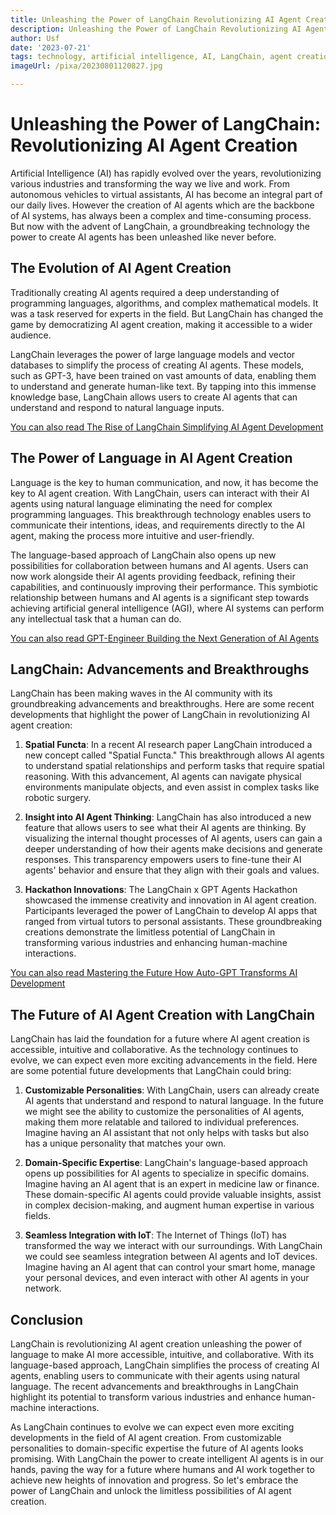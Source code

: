```yaml
---
title: Unleashing the Power of LangChain Revolutionizing AI Agent Creation
description: Unleashing the Power of LangChain Revolutionizing AI Agent Creation
author: Usf
date: '2023-07-21'
tags: technology, artificial intelligence, AI, LangChain, agent creation, revolutionizing
imageUrl: /pixa/20230801120827.jpg

---
```

# Unleashing the Power of LangChain: Revolutionizing AI Agent Creation

Artificial Intelligence (AI) has rapidly evolved over the years, revolutionizing various industries and transforming the way we live and work. From autonomous vehicles to virtual assistants, AI has become an integral part  of our daily lives. However the creation of AI agents which are the backbone of AI systems, has always been a complex and time-consuming process.  But now  with the advent  of LangChain, a groundbreaking technology  the power to create AI agents  has been unleashed like never before.

## The Evolution of AI Agent Creation

Traditionally creating AI agents required a deep understanding of  programming languages, algorithms, and complex mathematical models. It was a task reserved  for experts in the field. But LangChain has changed the game by democratizing AI agent creation, making it accessible to a wider audience.

LangChain leverages the power  of  large language models and vector databases to  simplify the process  of  creating AI agents. These models, such as GPT-3, have  been trained on vast amounts of data, enabling them  to understand and  generate human-like text. By tapping into this immense  knowledge base, LangChain  allows users to create  AI  agents that  can understand  and respond to natural language inputs.

[You  can also read The Rise of LangChain  Simplifying AI Agent  Development](The%20Rise%20of%20LangChain%20Simplifying%20AI%20Agent%20Development)


## The Power  of Language in AI Agent Creation

Language is the key to human communication, and now, it has become the key to AI agent creation. With LangChain, users  can interact with their AI agents using natural language  eliminating the need for complex programming languages. This breakthrough  technology enables users to communicate their intentions, ideas, and requirements directly to the AI agent, making the process more intuitive and user-friendly.

The language-based  approach of LangChain  also opens up new possibilities for collaboration between humans and AI agents. Users can now work  alongside their AI agents providing feedback, refining their capabilities, and continuously improving their performance. This  symbiotic  relationship between humans and AI agents is a significant  step towards achieving artificial  general intelligence  (AGI), where AI systems can perform any intellectual task that a  human can do.

[You can also read GPT-Engineer Building the Next Generation of  AI Agents](GPT-Engineer%20Building%20the%20Next%20Generation%20of%20AI%20Agents)


## LangChain: Advancements and Breakthroughs

LangChain  has been making waves  in the  AI community with its groundbreaking advancements and breakthroughs. Here are some  recent developments that highlight the  power of  LangChain in revolutionizing AI agent  creation:

1. **Spatial Functa**: In a recent AI research paper  LangChain  introduced a new concept called "Spatial Functa." This breakthrough allows AI  agents to understand spatial relationships and perform tasks that require spatial reasoning. With this advancement, AI agents can navigate physical environments manipulate objects, and even assist in complex  tasks like robotic surgery.

2. **Insight  into AI Agent Thinking**: LangChain has also introduced a new feature that allows users to  see what their AI agents are thinking. By visualizing the internal  thought processes of AI agents, users can gain a deeper understanding of how their agents make decisions and generate responses. This transparency empowers users to fine-tune their AI agents' behavior and ensure that they align with their goals and values.

3.  **Hackathon Innovations**: The LangChain x GPT Agents Hackathon showcased the immense creativity and innovation in AI agent creation. Participants leveraged the power of LangChain to develop AI apps that ranged from virtual tutors to personal assistants. These  groundbreaking creations demonstrate  the limitless potential of LangChain in transforming various industries and  enhancing human-machine  interactions.

[You can also read Mastering the Future  How Auto-GPT Transforms AI Development](Mastering%20the%20Future%20How%20Auto-GPT%20Transforms%20AI%20Development)


## The Future of AI Agent Creation with LangChain

LangChain  has laid the foundation for a future where AI agent creation is accessible, intuitive and  collaborative. As the technology continues to evolve,  we can expect even  more exciting advancements  in the field. Here are some potential future developments that LangChain could bring:

1. **Customizable Personalities**: With LangChain, users can already create AI  agents that understand and respond  to natural  language. In  the future we might see the ability  to  customize the personalities of  AI agents, making them more relatable and tailored to individual preferences. Imagine having an AI assistant  that not only helps with tasks but also has a unique personality that matches  your own.

2.  **Domain-Specific  Expertise**: LangChain's language-based approach opens up possibilities for AI agents to specialize in specific domains. Imagine having an AI agent that  is an expert in medicine law or  finance. These domain-specific AI agents could provide valuable insights,  assist in complex decision-making, and augment human expertise in various fields.

3. **Seamless Integration with IoT**: The Internet  of Things (IoT) has transformed the way we interact with our surroundings. With LangChain we could see seamless integration between AI agents and IoT  devices.  Imagine having an AI agent  that can control your smart home, manage your personal devices, and even interact with other AI agents in your network.

## Conclusion

LangChain is revolutionizing AI  agent creation unleashing the power of language to  make AI more accessible, intuitive, and collaborative. With  its language-based approach, LangChain simplifies the process of creating AI agents, enabling users to communicate with their agents using natural language. The recent advancements and breakthroughs in LangChain highlight its potential to  transform  various industries and enhance human-machine interactions.

As LangChain  continues to evolve we can expect even more exciting developments in the field of AI agent creation. From customizable personalities  to domain-specific  expertise the future of AI agents looks promising. With LangChain the power to create intelligent AI agents is in our hands, paving the way for a future where  humans and AI work together to achieve new heights of innovation and progress. So let's embrace the power of LangChain and unlock the  limitless possibilities of AI agent creation.